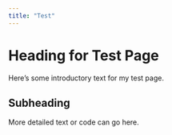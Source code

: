 ---
title: "Test"
---

# Heading for Test Page

Here's some introductory text for my test page.

## Subheading

More detailed text or code can go here.